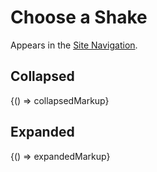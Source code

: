 
<Meta title="Legacy/Components/Choose a Shake" />

# Choose a Shake

Appears in the [Site Navigation](/?path=/docs/legacy-components-site-navigation--logged-in).

## Collapsed

<Canvas>
  <Story name="Collapsed" height="100px">
    {() => collapsedMarkup}
  </Story>
</Canvas>

## Expanded

<Canvas>
  <Story name="Expanded" height="450px">
    {() => expandedMarkup}
  </Story>
</Canvas>
